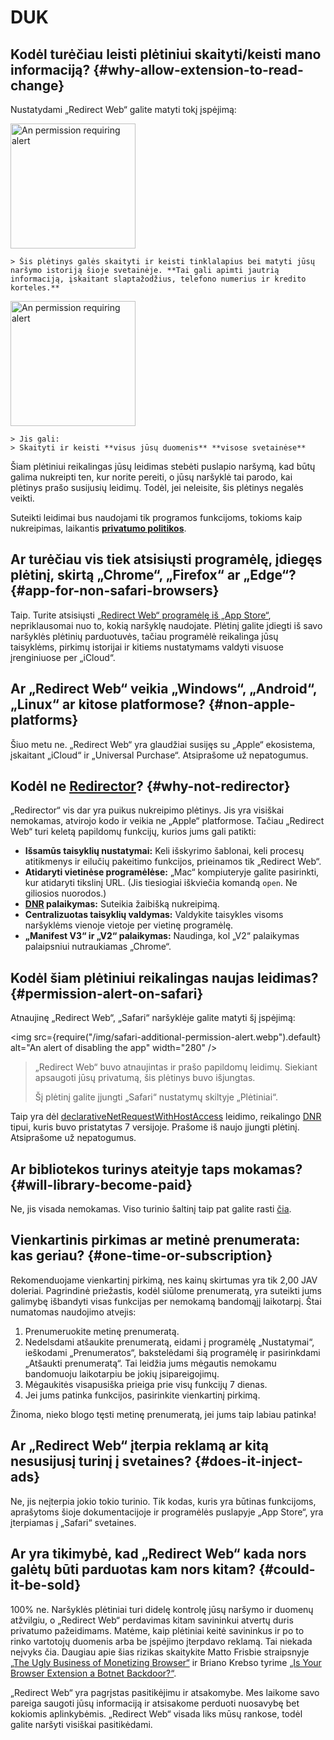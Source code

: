 
# DUK

## Kodėl turėčiau leisti plėtiniui skaityti/keisti mano informaciją? {#why-allow-extension-to-read-change}

Nustatydami „Redirect Web“ galite matyti tokį įspėjimą:

<IfBrowserStore stores='appStore'>
    <Image src={PermissionAlertSafari} alt="An permission requiring alert" width="200" margin="0 0 16px 0" hasShadow />

    > Šis plėtinys galės skaityti ir keisti tinklalapius bei matyti jūsų naršymo istoriją šioje svetainėje. **Tai gali apimti jautrią informaciją, įskaitant slaptažodžius, telefono numerius ir kredito korteles.**
</IfBrowserStore>

<IfBrowserStore stores='appStore' includes={false}>
    <Image src={PermissionAlertChrome} alt="An permission requiring alert" height="200" hasRoundedCorners hasShadow margin="0 0 16px 0" />

    > Jis gali:  
    > Skaityti ir keisti **visus jūsų duomenis** **visose svetainėse**
</IfBrowserStore>

Šiam plėtiniui reikalingas jūsų leidimas stebėti puslapio naršymą, kad būtų galima nukreipti ten, kur norite pereiti, o jūsų naršyklė tai parodo, kai plėtinys prašo susijusių leidimų. Todėl, jei neleisite, šis plėtinys negalės veikti.

Suteikti leidimai bus naudojami tik programos funkcijoms, tokioms kaip nukreipimas, laikantis **[privatumo politikos](./privacy-policy)**.

## Ar turėčiau vis tiek atsisiųsti programėlę, įdiegęs plėtinį, skirtą „Chrome“, „Firefox“ ar „Edge“? {#app-for-non-safari-browsers}

Taip. Turite atsisiųsti [„Redirect Web“ programėlę iš „App Store“](https://apps.apple.com/app/id1571283503), nepriklausomai nuo to, kokią naršyklę naudojate. Plėtinį galite įdiegti iš savo naršyklės plėtinių parduotuvės, tačiau programėlė reikalinga jūsų taisyklėms, pirkimų istorijai ir kitiems nustatymams valdyti visuose įrenginiuose per „iCloud“.

## Ar „Redirect Web“ veikia „Windows“, „Android“, „Linux“ ar kitose platformose? {#non-apple-platforms}

Šiuo metu ne. „Redirect Web“ yra glaudžiai susijęs su „Apple“ ekosistema, įskaitant „iCloud“ ir „Universal Purchase“. Atsiprašome už nepatogumus.

## Kodėl ne [Redirector](https://github.com/einaregilsson/Redirector)? {#why-not-redirector}

„Redirector“ vis dar yra puikus nukreipimo plėtinys. Jis yra visiškai nemokamas, atvirojo kodo ir veikia ne „Apple“ platformose. Tačiau „Redirect Web“ turi keletą papildomų funkcijų, kurios jums gali patikti:

* **Išsamūs taisyklių nustatymai:** Keli išskyrimo šablonai, keli procesų atitikmenys ir eilučių pakeitimo funkcijos, prieinamos tik „Redirect Web“.
* **Atidaryti vietinėse programėlėse:** „Mac“ kompiuteryje galite pasirinkti, kur atidaryti tikslinį URL. (Jis tiesiogiai iškviečia komandą `open`. Ne giliosios nuorodos.)
* **[DNR](https://blog.mozilla.org/addons/2023/05/17/declarativenetrequest-available-in-firefox/) palaikymas:** Suteikia žaibišką nukreipimą.
* **Centralizuotas taisyklių valdymas:** Valdykite taisykles visoms naršyklėms vienoje vietoje per vietinę programėlę.
* **„Manifest V3“ ir „V2“ palaikymas:** Naudinga, kol „V2“ palaikymas palaipsniui nutraukiamas „Chrome“.

## Kodėl šiam plėtiniui reikalingas naujas leidimas? {#permission-alert-on-safari}

Atnaujinę „Redirect Web“, „Safari“ naršyklėje galite matyti šį įspėjimą:

<img src={require("/img/safari-additional-permission-alert.webp").default} alt="An alert of disabling the app" width="280" />

> „Redirect Web“ buvo atnaujintas ir prašo papildomų leidimų. Siekiant apsaugoti jūsų privatumą, šis plėtinys buvo išjungtas.
>
> Šį plėtinį galite įjungti „Safari“ nustatymų skiltyje „Plėtiniai“.

Taip yra dėl [declarativeNetRequestWithHostAccess](https://developer.apple.com/documentation/safariservices/safari_web_extensions/blocking_content_with_your_safari_web_extension) leidimo, reikalingo [DNR](./rule-settings#type) tipui, kuris buvo pristatytas 7 versijoje. Prašome iš naujo įjungti plėtinį. Atsiprašome už nepatogumus.

## Ar bibliotekos turinys ateityje taps mokamas? {#will-library-become-paid}

Ne, jis visada nemokamas. Viso turinio šaltinį taip pat galite rasti [čia](https://github.com/mshibanami/redirect-web/tree/main/library).

## Vienkartinis pirkimas ar metinė prenumerata: kas geriau? {#one-time-or-subscription}

Rekomenduojame vienkartinį pirkimą, nes kainų skirtumas yra tik 2,00 JAV doleriai.
Pagrindinė priežastis, kodėl siūlome prenumeratą, yra suteikti jums galimybę išbandyti visas funkcijas per nemokamą bandomąjį laikotarpį. Štai numatomas naudojimo atvejis:

1. Prenumeruokite metinę prenumeratą.
2. Nedelsdami atšaukite prenumeratą, eidami į programėlę „Nustatymai“, ieškodami „Prenumeratos“, bakstelėdami šią programėlę ir pasirinkdami „Atšaukti prenumeratą“. Tai leidžia jums mėgautis nemokamu bandomuoju laikotarpiu be jokių įsipareigojimų.
3. Mėgaukitės visapusiška prieiga prie visų funkcijų 7 dienas.
4. Jei jums patinka funkcijos, pasirinkite vienkartinį pirkimą.

Žinoma, nieko blogo tęsti metinę prenumeratą, jei jums taip labiau patinka!

## Ar „Redirect Web“ įterpia reklamą ar kitą nesusijusį turinį į svetaines? {#does-it-inject-ads}

Ne, jis neįterpia jokio tokio turinio. Tik kodas, kuris yra būtinas funkcijoms, aprašytoms šioje dokumentacijoje ir programėlės puslapyje „App Store“, yra įterpiamas į „Safari“ svetaines.

## Ar yra tikimybė, kad „Redirect Web“ kada nors galėtų būti parduotas kam nors kitam? {#could-it-be-sold}

100% ne. Naršyklės plėtiniai turi didelę kontrolę jūsų naršymo ir duomenų atžvilgiu, o „Redirect Web“ perdavimas kitam savininkui atvertų duris privatumo pažeidimams. Matėme, kaip plėtiniai keitė savininkus ir po to rinko vartotojų duomenis arba be įspėjimo įterpdavo reklamą. Tai niekada neįvyks čia. Daugiau apie šias rizikas skaitykite Matto Frisbie straipsnyje [„The Ugly Business of Monetizing Browser“](https://mattfrisbie.substack.com/p/the-ugly-business-of-monetizing-browser) ir Briano Krebso tyrime [„Is Your Browser Extension a Botnet Backdoor?“](https://krebsonsecurity.com/2021/03/is-your-browser-extension-a-botnet-backdoor/).

„Redirect Web“ yra pagrįstas pasitikėjimu ir atsakomybe. Mes laikome savo pareiga saugoti jūsų informaciją ir atsisakome perduoti nuosavybę bet kokiomis aplinkybėmis. „Redirect Web“ visada liks mūsų rankose, todėl galite naršyti visiškai pasitikėdami.
